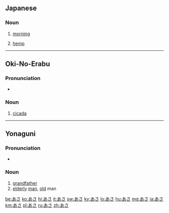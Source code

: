 {{also|あざ}}
==Japanese==

===Noun===
{{ja-noun}}
# {{ja-def|朝}} [[morning]]
# {{ja-def|麻}} [[hemp]]

----

==Oki-No-Erabu==

===Pronunciation===
* {{IPA|/ˀasa/|lang=okn}}

===Noun===
{{head|okn|noun|tr=asa}}

# [[cicada]]

----

==Yonaguni==

===Pronunciation===
* {{IPA|/ˀasa/|lang=yoi}}

===Noun===
{{head|yoi|noun|tr=asa}}

# [[grandfather]]
# [[elderly]] [[man]], [[old]] man

[[be:あさ]]
[[ko:あさ]]
[[hi:あさ]]
[[it:あさ]]
[[sw:あさ]]
[[ky:あさ]]
[[lo:あさ]]
[[hu:あさ]]
[[mg:あさ]]
[[ja:あさ]]
[[km:あさ]]
[[pl:あさ]]
[[ru:あさ]]
[[zh:あさ]]